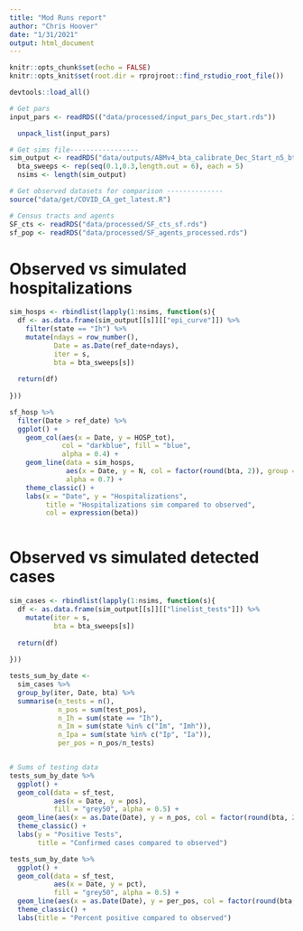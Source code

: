 ```yaml
---
title: "Mod Runs report"
author: "Chris Hoover"
date: "1/31/2021"
output: html_document
---
```


```r
knitr::opts_chunk$set(echo = FALSE)
knitr::opts_knit$set(root.dir = rprojroot::find_rstudio_root_file())

devtools::load_all()

```

```r
# Get pars
input_pars <- readRDS(("data/processed/input_pars_Dec_start.rds"))

  unpack_list(input_pars)

# Get sims file-----------------
sim_output <- readRDS("data/outputs/ABMv4_bta_calibrate_Dec_Start_n5_bta0.1-0.3_2021-01-31.rds")
  bta_sweeps <- rep(seq(0.1,0.3,length.out = 6), each = 5)
  nsims <- length(sim_output)

# Get observed datasets for comparison --------------
source("data/get/COVID_CA_get_latest.R")

# Census tracts and agents
SF_cts <- readRDS("data/processed/SF_cts_sf.rds")
sf_pop <- readRDS("data/processed/SF_agents_processed.rds")

```

# Observed vs simulated hospitalizations  
```r
sim_hosps <- rbindlist(lapply(1:nsims, function(s){
  df <- as.data.frame(sim_output[[s]][["epi_curve"]]) %>% 
    filter(state == "Ih") %>% 
    mutate(ndays = row_number(),
           Date = as.Date(ref_date+ndays),
           iter = s,
           bta = bta_sweeps[s])
  
  return(df)
  
}))

sf_hosp %>% 
  filter(Date > ref_date) %>% 
  ggplot() +
    geom_col(aes(x = Date, y = HOSP_tot), 
             col = "darkblue", fill = "blue",
             alpha = 0.4) +
    geom_line(data = sim_hosps,
              aes(x = Date, y = N, col = factor(round(bta, 2)), group = iter),
              alpha = 0.7) +
    theme_classic() +
    labs(x = "Date", y = "Hospitalizations",
         title = "Hospitalizations sim compared to observed",
         col = expression(beta))
  
```

# Observed vs simulated detected cases  
```r
sim_cases <- rbindlist(lapply(1:nsims, function(s){
  df <- as.data.frame(sim_output[[s]][["linelist_tests"]]) %>% 
    mutate(iter = s,
           bta = bta_sweeps[s])
  
  return(df)
  
}))

tests_sum_by_date <- 
  sim_cases %>% 
  group_by(iter, Date, bta) %>% 
  summarise(n_tests = n(),
            n_pos = sum(test_pos),
            n_Ih = sum(state == "Ih"),
            n_Im = sum(state %in% c("Im", "Imh")),
            n_Ipa = sum(state %in% c("Ip", "Ia")),
            per_pos = n_pos/n_tests)


# Sums of testing data
tests_sum_by_date %>% 
  ggplot() +
  geom_col(data = sf_test,
           aes(x = Date, y = pos),
           fill = "grey50", alpha = 0.5) +
  geom_line(aes(x = as.Date(Date), y = n_pos, col = factor(round(bta, 2)), group = iter)) +
  theme_classic() +
  labs(y = "Positive Tests",
       title = "Confirmed cases compared to observed")

tests_sum_by_date %>% 
  ggplot() +
  geom_col(data = sf_test,
           aes(x = Date, y = pct),
           fill = "grey50", alpha = 0.5) +
  geom_line(aes(x = as.Date(Date), y = per_pos, col = factor(round(bta, 2)), group = iter)) +
  theme_classic() +
  labs(title = "Percent positive compared to observed")
```



